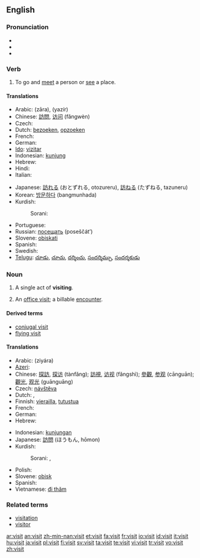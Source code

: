 ==English==

{{rank|immediately|trees|filled|637|visit|follow|chance|happened}}

===Pronunciation===
*{{IPA|/ˈvɪzɪt/}}
*{{audio|en-us-visit.ogg|Audio (US)}}
*{{rhymes|ɪzɪt}}

===Verb===
{{en-verb}}

# To go and [[meet]] a person or [[see]] a place.

====Translations====
{{trans-top|to go and meet or see}}
*Arabic: {{ARchar|[[زار|زارَ]]}} (zāra), {{ARchar|[[يزير|يَزِير]]}} (yazír)
*Chinese: [[訪問]], [[访问]] (fǎngwèn)
* Czech: {{t-|cs|navštívit}}
*Dutch: [[bezoeken]], [[opzoeken]]
* French: {{t+|fr|visiter}}
* German: {{t|de|besuchen}}
*[[Ido]]: [[vizitar]]
*Indonesian: [[kunjung]]
*Hebrew: {{he-translation|סיור|si'ûr}}
* Hindi: {{t|hi|पधारना|sc=Deva|xs=Hindi}}
* Italian: {{t+|it|visitare}}
{{trans-mid}}
*Japanese: [[訪れる]] (おとずれる, otozureru), [[訪ねる]] (たずねる, tazuneru)
*Korean: [[방문하다]] (bangmunhada)
*Kurdish: 
*:Sorani: {{t|ku|میوانی|tr=meewAni|sc=KUchar}}
* Portuguese: {{t+|pt|visitar}}
*Russian: [[посещать]] (poseščát’)
*Slovene: [[obiskati]]
* Spanish: {{t-|es|visitar}}
* Swedish: {{t|sv|besöka}}
*[[Telugu]]: [[చూడు]], [[చూచు]], [[దర్శించు]], [[సందర్శిమ్చు]], [[సందర్శకుడు]]
{{trans-bottom}}

===Noun===
{{en-noun}}

# A single act of '''visiting'''.
# {{context|medecine|insurance}} An [[office visit]]; a billable [[encounter]].

====Derived terms====
* [[conjugal visit]]
* [[flying visit]]

====Translations====
{{top}}
*Arabic: {{ARchar|[[زيارة]]}} (ziyára) {{f}}
*[[Azeri]]: {{t|az|görüş|xs=Azeri}}
*Chinese: [[探訪]], [[探访]] (tànfǎng); [[訪視]], [[访视]] (fǎngshì); [[參觀]], [[参观]] (cānguān); [[觀光]], [[观光]] (guānguāng)
*Czech: [[návštěva]] {{f}}
* Dutch: {{t+|nl|bezoek|n}}, {{t-|nl|visite|f}}
*Finnish: [[vierailla]], [[tutustua]]
* French: {{t+|fr|visite|f}}
* German: {{t+|de|Besuch|m}}
*Hebrew: {{he-translation|סיור|si'ûr}}
{{mid}}
*Indonesian: [[kunjung|kunjungan]]
*Japanese: [[訪問]] (ほうもん, hōmon)
*Kurdish: 
*:Sorani: {{t|ku|میوانداری|tr=meewAndAree|sc=KUchar}}, {{t|ku|سه‌ردان|tr=sardAn|sc=KUchar}}
* Polish: {{t+|pl|widzenie|n}}
*Slovene: [[obisk]] {{m}}
* Spanish: {{t+|es|visita|f}}
*Vietnamese: [[đi thăm]]
{{bottom}}

===Related terms===
*[[visitation]]
*[[visitor]]

[[ar:visit]]
[[an:visit]]
[[zh-min-nan:visit]]
[[et:visit]]
[[fa:visit]]
[[fr:visit]]
[[io:visit]]
[[id:visit]]
[[it:visit]]
[[hu:visit]]
[[ja:visit]]
[[pl:visit]]
[[fi:visit]]
[[sv:visit]]
[[ta:visit]]
[[te:visit]]
[[vi:visit]]
[[tr:visit]]
[[vo:visit]]
[[zh:visit]]